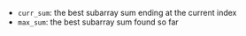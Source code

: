 - `curr_sum`: the best subarray sum ending at the current index
- `max_sum`: the best subarray sum found so far